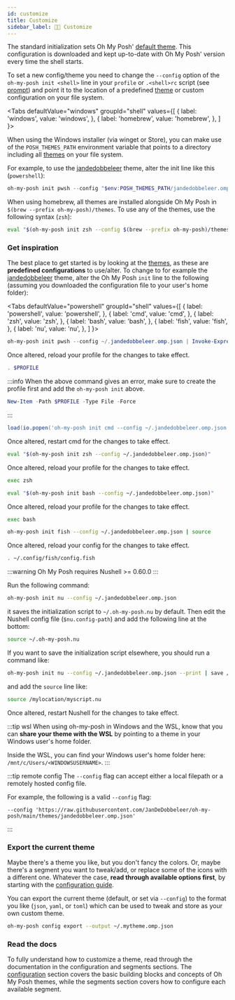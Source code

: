 ```yaml
---
id: customize
title: Customize
sidebar_label: 💅🏼 Customize
---
```



The standard initialization sets Oh My Posh' [default theme][default-theme]. This configuration is downloaded
and kept up-to-date with Oh My Posh' version every time the shell starts.

To set a new config/theme you need
to change the `--config` option of the `oh-my-posh init <shell>` line in your `profile` or `.<shell>rc` script
(see [prompt][prompt]) and point it to the location of a predefined [theme][themes] or custom configuration on your file system.

<Tabs
  defaultValue="windows"
  groupId="shell"
  values={[
    { label: 'windows', value: 'windows', },
    { label: 'homebrew', value: 'homebrew', },
  ]
}>
<TabItem value="windows">

When using the Windows installer (via winget or Store), you can make use of the `POSH_THEMES_PATH` environment variable
that points to a directory including all [themes][themes] on your file system.

For example, to use the [jandedobbeleer][jandedobbeleer] theme, alter the init line like this (`powershell`):

```powershell
oh-my-posh init pwsh --config "$env:POSH_THEMES_PATH/jandedobbeleer.omp.json" | Invoke-Expression
```

</TabItem>
<TabItem value="homebrew">

When using homebrew, all themes are installed alongside Oh My Posh in `$(brew --prefix oh-my-posh)/themes`.
To use any of the themes, use the following syntax (`zsh`):

```bash
eval "$(oh-my-posh init zsh --config $(brew --prefix oh-my-posh)/themes/jandedobbeleer.omp.json)"
```

</TabItem>
</Tabs>

### Get inspiration

The best place to get started is by looking at the [themes][themes], as these are **predefined configurations** to use/alter.
To change to for example the [jandedobbeleer][jandedobbeleer] theme, alter the Oh My Posh `init` line to the following (assuming you
downloaded the configuration file to your user's home folder):

<Tabs
  defaultValue="powershell"
  groupId="shell"
  values={[
    { label: 'powershell', value: 'powershell', },
    { label: 'cmd', value: 'cmd', },
    { label: 'zsh', value: 'zsh', },
    { label: 'bash', value: 'bash', },
    { label: 'fish', value: 'fish', },
    { label: 'nu', value: 'nu', },
  ]
}>
<TabItem value="powershell">

```powershell
oh-my-posh init pwsh --config ~/.jandedobbeleer.omp.json | Invoke-Expression
```

Once altered, reload your profile for the changes to take effect.

```powershell
. $PROFILE
```

:::info
When the above command gives an error, make sure to create the profile first and add the `oh-my-posh init` above.

```powershell
New-Item -Path $PROFILE -Type File -Force
```
:::

</TabItem>
<TabItem value="cmd">

```lua title="oh-my-posh.lua"
load(io.popen('oh-my-posh init cmd --config ~/.jandedobbeleer.omp.json'):read("*a"))()
```

Once altered, restart cmd for the changes to take effect.

</TabItem>
<TabItem value="zsh">

```bash
eval "$(oh-my-posh init zsh --config ~/.jandedobbeleer.omp.json)"
```

Once altered, reload your profile for the changes to take effect.

```bash
exec zsh
```

</TabItem>
<TabItem value="bash">

```bash
eval "$(oh-my-posh init bash --config ~/.jandedobbeleer.omp.json)"
```

Once altered, reload your profile for the changes to take effect.

```bash
exec bash
```

</TabItem>
<TabItem value="fish">

```bash
oh-my-posh init fish --config ~/.jandedobbeleer.omp.json | source
```

Once altered, reload your config for the changes to take effect.

```bash
. ~/.config/fish/config.fish
```

</TabItem>
<TabItem value="nu">

:::warning
Oh My Posh requires Nushell >= 0.60.0
:::

Run the following command:

```bash
oh-my-posh init nu --config ~/.jandedobbeleer.omp.json
```

it saves the initialization script to `~/.oh-my-posh.nu` by default.
Then edit the Nushell config file (`$nu.config-path`) and add the following line at the bottom:

```bash
source ~/.oh-my-posh.nu
```

If you want to save the initialization script elsewhere, you should run a command like:

```bash
oh-my-posh init nu --config ~/.jandedobbeleer.omp.json --print | save /mylocation/myscript.nu
```

and add the `source` line like:

```bash
source /mylocation/myscript.nu
```

Once altered, restart Nushell for the changes to take effect.

</TabItem>
</Tabs>

:::tip wsl
When using oh-my-posh in Windows and the WSL, know that you can **share your theme with the WSL** by pointing to a theme in your
Windows user's home folder.

Inside the WSL, you can find your Windows user's home folder here: `/mnt/c/Users/<WINDOWSUSERNAME>`.
:::

:::tip remote config
The `--config` flag can accept either a local filepath or a remotely hosted config file.

For example, the following is a valid `--config` flag:

```
--config 'https://raw.githubusercontent.com/JanDeDobbeleer/oh-my-posh/main/themes/jandedobbeleer.omp.json'
```
:::

### Export the current theme

Maybe there's a theme you like, but you don't fancy the colors. Or, maybe there's a segment you
want to tweak/add, or replace some of the icons with a different one. Whatever the case, **read through
available options first**, by starting with the [configuration guide][configuration].

You can export the current theme (default, or set via `--config`) to the format you like (`json`, `yaml`, or `toml`)
which can be used to tweak and store as your own custom theme.


```bash
oh-my-posh config export --output ~/.mytheme.omp.json
```

### Read the docs

To fully understand how to customize a theme, read through the documentation in the configuration and segments sections.
The [configuration][configuration] section covers the basic building blocks and concepts of Oh My Posh themes, while the
segments section covers how to configure each available segment.

[themes]: themes.md
[configuration]: configuration/overview.mdx
[prompt]: prompt.mdx
[default-theme]: https://github.com/JanDeDobbeleer/oh-my-posh/blob/main/themes/default.omp.json
[jandedobbeleer]: /docs/themes#jandedobbeleer
[json-schema]: https://raw.githubusercontent.com/JanDeDobbeleer/oh-my-posh/main/themes/schema.json
